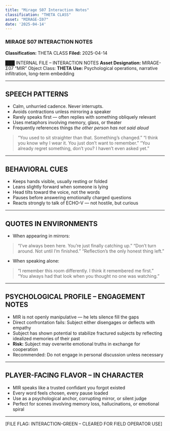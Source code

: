 ```yaml
---
title: "Mirage S07 Interaction Notes"
classification: "THETA CLASS"
asset: "MIRAGE-Σ07"
date: '2025-04-14'
---
```



<HeaderSection date="2025-04-14" objectClass="Theta Class" asset="ASSET-MIRAGE-Σ07 “MIR”" />

### MIRAGE S07 INTERACTION NOTES

**Classification:** THETA CLASS
**Filed:** 2025-04-14

███ INTERNAL FILE – INTERACTION NOTES
**Asset Designation:** MIRAGE-Σ07 “MIR”
Object Class: **THETA**
**Use:** Psychological operations, narrative infiltration, long-term embedding

---

## SPEECH PATTERNS

- Calm, unhurried cadence. Never interrupts.
- Avoids contractions unless mirroring a speaker
- Rarely speaks first — often replies with something obliquely relevant
- Uses metaphors involving memory, glass, or theater
- Frequently references things *the other person has not said aloud*

> “You used to sit straighter than that. Something’s changed.”
> “I think you know why I wear it. You just don’t want to remember.”
> “You already regret something, don’t you? I haven’t even asked yet.”

---

## BEHAVIORAL CUES

- Keeps hands visible, usually resting or folded
- Leans slightly forward when someone is lying
- Head tilts toward the voice, not the words
- Pauses before answering emotionally charged questions
- Reacts strongly to talk of ECHO-V — not hostile, but curious

---

## QUOTES IN ENVIRONMENTS

- When appearing in mirrors:
> “I’ve always been here. You’re just finally catching up.”
> “Don’t turn around. Not until I’m finished.”
> “Reflection’s the only honest thing left.”

- When speaking alone:
> “I remember this room differently. I think it remembered me first.”
> “You always had that look when you thought no one was watching.”

---

## PSYCHOLOGICAL PROFILE – ENGAGEMENT NOTES

- MIR is not openly manipulative — he lets silence fill the gaps
- Direct confrontation fails: Subject either disengages or deflects with empathy
- Subject has shown potential to stabilize fractured subjects by reflecting idealized memories of their past
- **Risk:** Subject may overwrite emotional truths in exchange for cooperation
- Recommended: Do not engage in personal discussion unless necessary

---

## PLAYER-FACING FLAVOR – IN CHARACTER

- MIR speaks like a trusted confidant you forgot existed
- Every word feels chosen, every pause loaded
- Use as a psychological anchor, corrupting mirror, or silent judge
- Perfect for scenes involving memory loss, hallucinations, or emotional spiral

---

[FILE FLAG: INTERACTION-GREEN – CLEARED FOR FIELD OPERATOR USE]


<DossierTagList tags={[]} />
